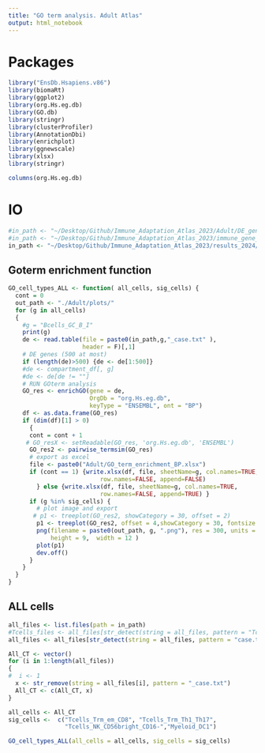 ```yaml
---
title: "GO term analysis. Adult Atlas"
output: html_notebook
---
```


# Packages

```r
library("EnsDb.Hsapiens.v86")
library(biomaRt)
library(ggplot2)
library(org.Hs.eg.db)
library(GO.db)
library(stringr)
library(clusterProfiler)
library(AnnotationDbi)
library(enrichplot)
library(ggnewscale)
library(xlsx)
library(stringr)

columns(org.Hs.eg.db)

```


# IO

```r
#in_path <- "~/Desktop/Github/Immune_Adaptation_Atlas_2023/Adult/DE_genelists_log2FC/"
#in_path <- "~/Desktop/Github/Immune_Adaptation_Atlas_2023/immune_gene_list/adult_outputs/"
in_path <- "~/Desktop/Github/Immune_Adaptation_Atlas_2023/results_2024/cases/adult/"
```


## Goterm enrichment function

```r
GO_cell_types_ALL <- function( all_cells, sig_cells) {
  cont = 0
  out_path <- "./Adult/plots/"
  for (g in all_cells)
  {
    #g = "Bcells_GC_B_I"
    print(g)
    de <- read.table(file = paste0(in_path,g,"_case.txt" ),
                     header = F)[,1]
    # DE genes (500 at most)
    if (length(de)>500) {de <- de[1:500]}
    #de <- compartment_df[, g]
    #de <- de[de != ""]
    # RUN GOterm analysis
    GO_res <- enrichGO(gene = de, 
                       OrgDb = "org.Hs.eg.db", 
                       keyType = "ENSEMBL", ont = "BP")
    df <- as.data.frame(GO_res)
    if (dim(df)[1] > 0)
      {
      cont = cont + 1 
     # GO_resX <- setReadable(GO_res, 'org.Hs.eg.db', 'ENSEMBL')
      GO_res2 <- pairwise_termsim(GO_res)
      # export as excel
      file <- paste0("Adult/GO_term_enrichment_BP.xlsx")
      if (cont == 1) {write.xlsx(df, file, sheetName=g, col.names=TRUE,
                          row.names=FALSE, append=FALSE)
        } else {write.xlsx(df, file, sheetName=g, col.names=TRUE,
                          row.names=FALSE, append=TRUE) }
      if (g %in% sig_cells) {
        # plot image and export
       # p1 <- treeplot(GO_res2, showCategory = 30, offset = 2)
        p1 <- treeplot(GO_res2, offset = 4,showCategory = 30, fontsize = 3, nWords = 4)
        png(filename = paste0(out_path, g, ".png"), res = 300, units = "in", 
            height = 9,  width = 12 )
        plot(p1)
        dev.off()      
      }
    }
  }
}

```





## ALL cells


```r
all_files <- list.files(path = in_path)
#Tcells_files <- all_files[str_detect(string = all_files, pattern = "Tcells")]
all_files <- all_files[str_detect(string = all_files, pattern = "case.txt")]

All_CT <- vector()
for (i in 1:length(all_files))
{
#  i <- 1
  x <- str_remove(string = all_files[i], pattern = "_case.txt")
  All_CT <- c(All_CT, x)
}

```

```r
all_cells <- All_CT
sig_cells <-  c("Tcells_Trm_em_CD8", "Tcells_Trm_Th1_Th17",
                "Tcells_NK_CD56bright_CD16-","Myeloid_DC1")

GO_cell_types_ALL(all_cells = all_cells, sig_cells = sig_cells)


```


